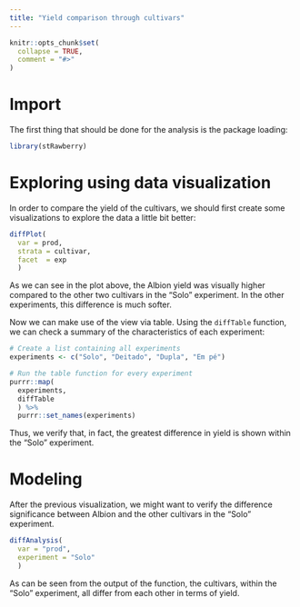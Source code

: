 ```yaml
---
title: "Yield comparison through cultivars"
---
```


```r
knitr::opts_chunk$set(
  collapse = TRUE,
  comment = "#>"
)
```

# Import

The first thing that should be done for the analysis is the package loading:

```r
library(stRawberry)
```

# Exploring using data visualization

In order to compare the yield of the cultivars, we should first create
some visualizations to explore the data a little bit better:

```r
diffPlot(
  var = prod,
  strata = cultivar,
  facet  = exp
  )
```

As we can see in the plot above, the Albion yield was visually
higher compared to the other two cultivars in the "Solo" experiment.
In the other experiments, this difference is much softer.

Now we can make use of the view via table. Using the `diffTable` function, we can check a summary of the characteristics of each experiment:

```r
# Create a list containing all experiments
experiments <- c("Solo", "Deitado", "Dupla", "Em pé")

# Run the table function for every experiment
purrr::map(
  experiments,
  diffTable
  ) %>% 
  purrr::set_names(experiments)
```

Thus, we verify that, in fact, the greatest difference in yield is shown within the "Solo" experiment.

# Modeling

After the previous visualization, we might want to verify the difference significance between Albion and the other cultivars in the "Solo" experiment. 

```r
diffAnalysis(
  var = "prod",
  experiment = "Solo"
  )
```

As can be seen from the output of the function, the cultivars, within the "Solo" experiment, all differ from each other in terms of yield.
